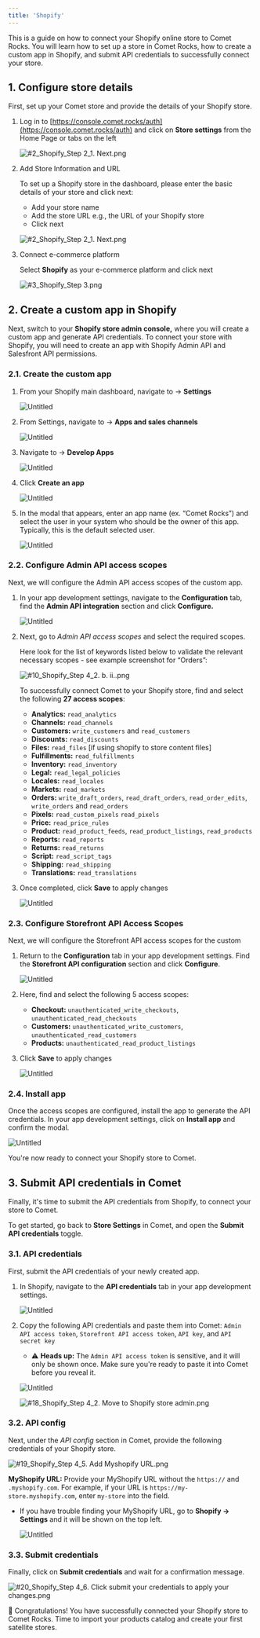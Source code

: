 ```yaml
---
title: 'Shopify'
---
```


This is a guide on how to connect your Shopify online store to Comet Rocks. You will learn how to set up a store in Comet Rocks, how to create a custom app in Shopify, and submit API credentials to successfully connect your store.

## 1. Configure store details

First, set up your Comet store and provide the details of your Shopify store.

1. Log in to
[https://console.comet.rocks/auth](https://console.comet.rocks/auth) and
click on **Store settings** from the Home Page or tabs on the left
    
    ![#2_Shopify_Step 2_1. Next.png](images/shopify/2_Shopify_Step_2_1._Next.png)

    
2. Add Store Information and URL

    To set up a Shopify store in the dashboard, please enter the basic details of your store and click next:
    - Add your store name
    - Add the store URL e.g., the URL of your Shopify store
    - Click next

    ![#2_Shopify_Step 2_1. Next.png](/images/shopify/2_Shopify_Step_2_1._Next.png)

3. Connect e-commerce platform

    Select **Shopify** as your e-commerce platform and click next

    ![#3_Shopify_Step 3.png](/images/shopify/3_Shopify_Step_3.png)

## 2. Create a custom app in Shopify

Next, switch to your **Shopify store admin console,** where you will create a custom app and generate API credentials. To connect your store with Shopify, you will need to create an app with Shopify Admin API and Salesfront API permissions.

### 2.1. Create the custom app

1. From your Shopify main dashboard, navigate to → **Settings**
    
    ![Untitled](/images/shopify/Untitled_1.png)
    
2. From Settings, navigate to → **Apps and sales channels**
    
    ![Untitled](/images/shopify/Untitled_2.png)
    
3. Navigate to → **Develop Apps**
    
    ![Untitled](/images/shopify/Untitled_3.png)
    
4. Click **Create an app**
    
    ![Untitled](/images/shopify/Untitled_4.png)
    
5. In the modal that appears, enter an app name (ex. “Comet Rocks”) and select
the user in your system who should be the owner of this app. Typically, this
is the default selected user.
    
    ![Untitled](/images/shopify/Untitled_5.png)
    

### 2.2. Configure Admin API access scopes

Next, we will configure the Admin API access scopes of the custom app.

1. In your app development settings, navigate to the **Configuration** tab, find
the **Admin API integration** section and click **Configure.**
    
    ![Untitled](/images/shopify/Untitled_6.png)
    
2. Next, go to *Admin API access scopes* and select the required scopes.
    
    Here look for the list of keywords listed below to validate the relevant necessary scopes - see example screenshot for “Orders”:
    
    ![#10_Shopify_Step 4_2. b. ii..png](/images/shopify/10_Shopify_Step_4_2._b._ii..png)
    

    To successfully connect Comet to your Shopify store, find and select the
    following **27 access scopes**:

    - **Analytics:** `read_analytics`
    - **Channels:** `read_channels`
    - **Customers:** `write_customers` and `read_customers`
    - **Discounts:** `read_discounts`
    - **Files:** `read_files` [if using shopify to store content files]
    - **Fulfillments:** `read_fulfillments`
    - **Inventory:** `read_inventory`
    - **Legal:** `read_legal_policies`
    - **Locales:** `read_locales`
    - **Markets:** `read_markets`
    - **Orders:** `write_draft_orders`, `read_draft_orders`, `read_order_edits`,
    `write_orders` and `read_orders`
    - **Pixels:** `read_custom_pixels` `read_pixels`
    - **Price:** `read_price_rules`
    - **Product:** `read_product_feeds`, `read_product_listings`, `read_products`
    - **Reports:** `read_reports`
    - **Returns:** `read_returns`
    - **Script:** `read_script_tags`
    - **Shipping:** `read_shipping`
    - **Translations:** `read_translations`
3. Once completed, click **Save** to apply changes
    
    ![Untitled](/images/shopify/Untitled_7.png)
    

### 2.3. Configure Storefront API Access Scopes

Next, we will configure the Storefront API access scopes for the custom

1. Return to the **Configuration** tab in your app development settings. Find
the **Storefront API configuration** section and click **Configure**.
    
    ![Untitled](/images/shopify/Untitled_8.png)
    
2. Here, find and select the following 5 access scopes:
    - **Checkout:** `unauthenticated_write_checkouts`, `unauthenticated_read_checkouts`
    - **Customers:** `unauthenticated_write_customers`, `unauthenticated_read_customers`
    - **Products:** `unauthenticated_read_product_listings`
3. Click **Save** to apply changes
    
    ![Untitled](/images/shopify/Untitled_9.png)
    

### 2.4. Install app

Once the access scopes are configured, install the app to generate the API
credentials. In your app development settings, click on **Install app** and
confirm the modal.

![Untitled](/images/shopify/Untitled_10.png)

You're now ready to connect your Shopify store to Comet.

## 3. Submit API credentials in Comet

Finally, it's time to submit the API credentials from Shopify, to connect your
store to Comet.

To get started, go back to **Store Settings** in Comet, and open the **Submit
API credentials** toggle.

### 3.1. API credentials

First, submit the API credentials of your newly created app.

1. In Shopify, navigate to the **API credentials** tab in your app development
settings.
    
    ![Untitled](/images/shopify/Untitled_11.png)
    
2. Copy the following API credentials and paste them into Comet:
`Admin API access token`, `Storefront API access token`, `API key`, and
`API secret key`
    - ⚠️ **Heads up:** The `Admin API access token` is sensitive, and it will
    only be shown once. Make sure you're ready to paste it into Comet before
    you reveal it.
    
    ![Untitled](/images/shopify/Untitled_12.png)
    
    ![#18_Shopify_Step 4_2. Move to Shopify store admin.png](/images/shopify/18_Shopify_Step_4_2._Move_to_Shopify_store_admin.png)
    

### 3.2. API config

Next, under the *API config* section in Comet, provide the following credentials
of your Shopify store.

![#19_Shopify_Step 4_5. Add Myshopify URL.png](/images/shopify/19_Shopify_Step_4_5._Add_Myshopify_URL.png)

**MyShopify URL:** Provide your MyShopify URL without the `https://` and
`.myshopify.com`. For example, if your URL is
`https://my-store.myshopify.com`, enter `my-store` into the field.

- If you have trouble finding your MyShopify URL, go to **Shopify ->
Settings** and it will be shown on the top left.
    
    ![Untitled](/images/shopify/Untitled_13.png)
    

### 3.3. Submit credentials

Finally, click on **Submit credentials** and wait for a confirmation message.

![#20_Shopify_Step 4_6. Click submit your credentials to apply your changes.png](/images/shopify/20_Shopify_Step_4_6._Click_submit_your_credentials_to_apply_your_changes.png)

🎉 Congratulations! You have successfully connected your Shopify store to Comet Rocks. Time to import your products catalog and create your first satellite stores.
